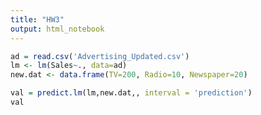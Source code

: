 ```yaml
---
title: "HW3"
output: html_notebook
---
```

```r
ad = read.csv('Advertising_Updated.csv')
lm <- lm(Sales~., data=ad)
new.dat <- data.frame(TV=200, Radio=10, Newspaper=20)

val = predict.lm(lm,new.dat,, interval = 'prediction')
val
```

